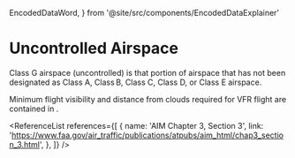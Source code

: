   EncodedDataWord,
} from '@site/src/components/EncodedDataExplainer'

# Uncontrolled Airspace

Class G airspace (uncontrolled) is that portion of airspace that has not been
designated as Class A, Class B, Class C, Class D, or Class E airspace.

Minimum flight visibility and distance from clouds required for VFR flight are
contained in <Reg part="91.155" />.

<ReferenceList
  references={[
    {
      name: 'AIM Chapter 3, Section 3',
      link: 'https://www.faa.gov/air_traffic/publications/atpubs/aim_html/chap3_section_3.html',
    },
  ]}
/>
